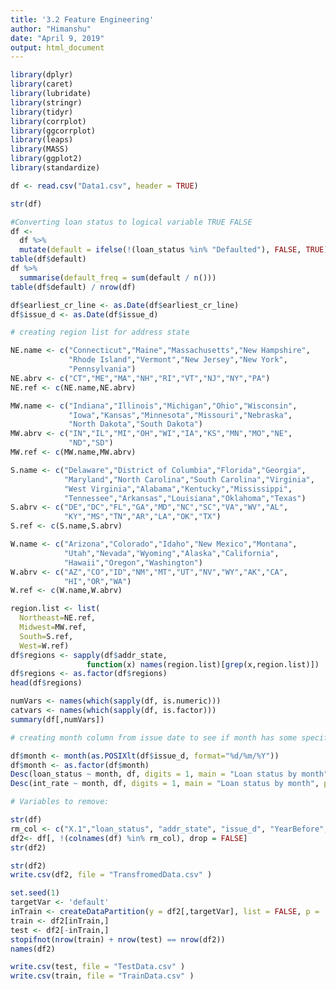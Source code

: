 ```yaml
---
title: '3.2 Feature Engineering'
author: "Himanshu"
date: "April 9, 2019"
output: html_document
---
```


```r
library(dplyr)
library(caret)
library(lubridate)
library(stringr)
library(tidyr)
library(corrplot)
library(ggcorrplot)
library(leaps)
library(MASS)
library(ggplot2)
library(standardize)
```

```r
df <- read.csv("Data1.csv", header = TRUE)

```

```r
str(df)

```

```r
#Converting loan status to logical variable TRUE FALSE
df <-
  df %>%
  mutate(default = ifelse(!(loan_status %in% "Defaulted"), FALSE, TRUE))
table(df$default)
df %>%
  summarise(default_freq = sum(default / n()))
table(df$default) / nrow(df)
```

```r
df$earliest_cr_line <- as.Date(df$earliest_cr_line)
df$issue_d <- as.Date(df$issue_d)
```

```r
# creating region list for address state

NE.name <- c("Connecticut","Maine","Massachusetts","New Hampshire",
             "Rhode Island","Vermont","New Jersey","New York",
             "Pennsylvania")
NE.abrv <- c("CT","ME","MA","NH","RI","VT","NJ","NY","PA")
NE.ref <- c(NE.name,NE.abrv)

MW.name <- c("Indiana","Illinois","Michigan","Ohio","Wisconsin",
             "Iowa","Kansas","Minnesota","Missouri","Nebraska",
             "North Dakota","South Dakota")
MW.abrv <- c("IN","IL","MI","OH","WI","IA","KS","MN","MO","NE",
             "ND","SD")
MW.ref <- c(MW.name,MW.abrv)

S.name <- c("Delaware","District of Columbia","Florida","Georgia",
            "Maryland","North Carolina","South Carolina","Virginia",
            "West Virginia","Alabama","Kentucky","Mississippi",
            "Tennessee","Arkansas","Louisiana","Oklahoma","Texas")
S.abrv <- c("DE","DC","FL","GA","MD","NC","SC","VA","WV","AL",
            "KY","MS","TN","AR","LA","OK","TX")
S.ref <- c(S.name,S.abrv)

W.name <- c("Arizona","Colorado","Idaho","New Mexico","Montana",
            "Utah","Nevada","Wyoming","Alaska","California",
            "Hawaii","Oregon","Washington")
W.abrv <- c("AZ","CO","ID","NM","MT","UT","NV","WY","AK","CA",
            "HI","OR","WA")
W.ref <- c(W.name,W.abrv)

region.list <- list(
  Northeast=NE.ref,
  Midwest=MW.ref,
  South=S.ref,
  West=W.ref)
df$regions <- sapply(df$addr_state, 
                 function(x) names(region.list)[grep(x,region.list)])
df$regions <- as.factor(df$regions)
head(df$regions)
```
```r
numVars <- names(which(sapply(df, is.numeric)))
catvars <- names(which(sapply(df, is.factor)))
summary(df[,numVars])
```
```r
# creating month column from issue date to see if month has some specific pattern associated with interest rate or loan_status 

df$month <- month(as.POSIXlt(df$issue_d, format="%d/%m/%Y"))
df$month <- as.factor(df$month)
Desc(loan_status ~ month, df, digits = 1, main = "Loan status by month", plotit = TRUE)
Desc(int_rate ~ month, df, digits = 1, main = "Loan status by month", plotit = TRUE)
```

```r
# Variables to remove:

str(df)
rm_col <- c("X.1","loan_status", "addr_state", "issue_d", "YearBefore","issue_d", "earliest_cr_line")
df2<- df[, !(colnames(df) %in% rm_col), drop = FALSE]
str(df2)
```

```r
str(df2)
write.csv(df2, file = "TransfromedData.csv" )
```

```r
set.seed(1)
targetVar <- 'default'
inTrain <- createDataPartition(y = df2[,targetVar], list = FALSE, p = .8)
train <- df2[inTrain,]
test <- df2[-inTrain,]
stopifnot(nrow(train) + nrow(test) == nrow(df2))
names(df2)
```

```r
write.csv(test, file = "TestData.csv" )
write.csv(train, file = "TrainData.csv" )

```

















































